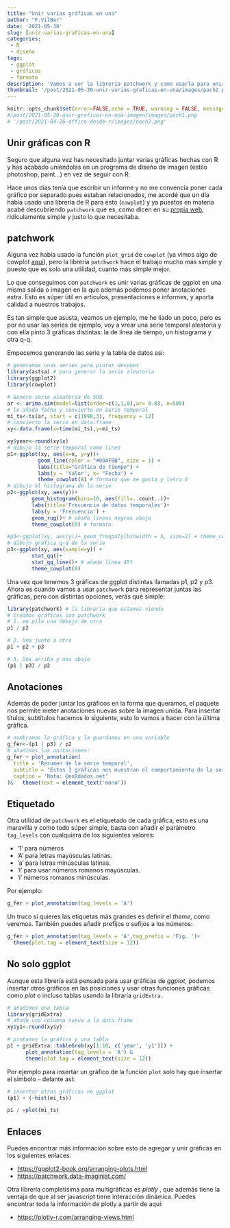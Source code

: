 ```yaml
---
title: "Unir varias gráficas en una"
author: "F.VilBer"
date: '2021-05-30'
slug: [unir-varias-graficas-en-una]
categories:
 - R
 - diseño
tags:
 - ggplot
 - gráficos
 - formato
description: 'Vamos a ver la librería patchwork y como usarla para unir varias gráficas en una'
thumbnail: '/post/2021-05-30-unir-varias-graficas-en-una/images/pach2.png'
---
```


```r
knitr::opts_chunk$set(error=FALSE,echo = TRUE, warning = FALSE, message = FALSE)
#/post/2021-05-30-unir-graficas-en-una-imagen/images/pach1.png
# '/post/2021-04-26-office-desde-r/images/pach2.png'
``` 

## Unir gráficas con R

Seguro que alguna vez has necesitado juntar varias gráficas hechas con R y has acabado uniéndolas en un programa de diseño de imagen (estilo photoshop, paint...) en vez de seguir con R.

Hace unos días tenía que escribir un informe y no me convencía poner cada gráfico por separado pues estaban relacionados, me acordé que un día había usado una librería de R para esto (`cowplot`) y ya puestos en materia acabé descubriendo `patchwork` que es, como dicen en su [propia web](https://patchwork.data-imaginist.com/index.html), ridículamente simple y justo lo que necesitaba.


## patchwork
Alguna vez había usado la función `plot_grid` de `cowplot` (ya vimos algo de cowplot [aquí](../graficas-con-ggplot-ii)), pero la librería `patchwork` hace el trabajo mucho más simple y puesto que es solo una utilidad, cuanto más simple mejor.

Lo que conseguimos con `patchwork` es unir varias gráficas de ggplot en una misma salida o imagen en la que además podemos poner anotaciones extra. Esto es súper útil en artículos, presentaciones e informes, y aporta calidad a nuestros trabajos.

Es tan simple que asusta, veamos un ejemplo, me he liado un poco, pero es por no usar las series de ejemplo, voy a vrear una serie temporal aleatoria y con ella pinto 3 gráficas distintas: la de línea de tiempo, un histograma y otra q-q.

Empecemos generando las serie y la tabla de datos así:

```r
# generamos unas series para pintar despues
library(astsa) # para generar la serie aleatoria
library(ggplot2) 
library(cowplot)

# Genero serie aleatoria de 500
ar <- arima.sim(model=list(order=c(1,1,0),ar= 0.8), n=500)
# le añado fecha y convierto en serie temporal
mi_ts<-ts(ar, start = c(1990,3), frequency = 12)
# convierto la serie en data.frame
xy<-data.frame(x=time(mi_ts),y=mi_ts)

xy$year<-round(xy$x)
# dibujo la serie temporal como linea
p1<-ggplot(xy, aes(x=x, y=y))+
          geom_line(color = "#00AFBB", size = 1) +
          labs(title="Gráfica de tiempo") +
          labs(y = 'Valor', x= "Fecha") +
          theme_cowplot(8) # formato que me gusta y letra 8
# dibujo el histograma de la serie 
p2<-ggplot(xy, aes(y))+
        geom_histogram(bins=10, aes(fill=..count..))+
        labs(title='Frecuencia de datos temporales')+
        labs(y = 'Frecuencia') +
        geom_rug()+ # añado lineas negras abajo
        theme_cowplot(8) # formato

#p3<-ggplot(xy, aes(y))+ geom_freqpoly(binwidth = 5, size=2) + theme_cowplot(8)
# dibujo gráfica q-q de la serie
p3<-ggplot(xy, aes(sample=y)) +
        stat_qq()+
        stat_qq_line()+ # añado linea 45º
        theme_cowplot(8)
```

Una vez que tenemos 3 gráficas de ggplot distintas llamadas p1, p2 y p3. Ahora es cuando vamos a usar `patchwork` para representar juntas las gráficas, pero con distintas opciones, verás qué simple:

```r
library(patchwork) # la librería que estamos viendo
# Creamos gráficos con patchwork
# 1. en pila una debajo de otra
p1 / p2

# 2. Una junto a otra
p1 + p2 + p3

# 3. Dos arriba y una abajo
(p1 | p3) / p2
```

## Anotaciones
Además de poder juntar los gráficos en la forma que queramos, el paquete nos permite meter anotaciones nuevas sobre la imagen unida. 
Para insertar títulos, subtítulos hacemos lo siguiente, esto lo vamos a hacer con la última gráfica.

```r
# nombramos la gráfica y la guardamos en una variable
g_fer<-(p1 | p3) / p2
# añadimos las anotaciones:
g_fer + plot_annotation(
  title = 'Resumen de la serie temporal',
  subtitle = 'Estas 3 gráficas nos muestran el comportamiento de la serie',
  caption = 'Nota: @enRdados.net'
)&   theme(text = element_text('mono'))
```

## Etiquetado

Otra utilidad de `patchwork` es el etiquetado de cada gráfica, esto es una maravilla y como todo súper simple, basta con añadir el parámetro `tag_levels` con cualquiera de los siguientes valores:

 * '1' para números
 * 'A' para letras mayúsculas latinas.
 * 'a' para letras minúsculas latinas.
 * 'I' para usar números romanos mayúsculas.
 * 'i' números romanos minúsculas.
 
Por ejemplo:

```r
g_fer + plot_annotation(tag_levels = 'A')
```

Un truco si quieres las etiquetas más grandes es definir el *theme*, como veremos. También puedes añadir prefijos o sufijos a los números:
```r
g_fer + plot_annotation(tag_levels = 'A',tag_prefix = 'Fig. ')+
  theme(plot.tag = element_text(size = 12))
```

## No solo ggplot
Aunque esta librería está pensada para usar gráficas de *ggplot*, podemos insertar otros gráficos en las posiciones y usar otras funciones gráficas como *plot* o incluso tablas usando la libraría `gridExtra`.

```r
# añadimos una tabla 
library(gridExtra)
# añado una columna nueva a la data.frame
xy$y1<-round(xy$y)

# pintamos la gráfica y una tabla
p1 + gridExtra::tableGrob(xy[1:10, c('year', 'y1')]) +
      plot_annotation(tag_levels = 'A') & 
      theme(plot.tag = element_text(size = 12))
```

Por ejemplo para insertar un gráfico de la función `plot` solo hay que insertar el simbolo `~` delante así:

```r
# insertar otras gráficas no ggplot
(p1) + (~hist(mi_ts))

p1 / ~plot(mi_ts)
```

## Enlaces
Puedes encontrar más información sobre esto de agregar y unir gráficas en los siguientes enlaces:

- <https://ggplot2-book.org/arranging-plots.html>
- <https://patchwork.data-imaginist.com/>

Otra librería completísima para multigráficas es *plotly* , que además tiene la ventaja de que al ser javascript tiene interacción dinámica. Puedes encontrar toda la información de plotly a partir de aquí:

 * <https://plotly-r.com/arranging-views.html>


